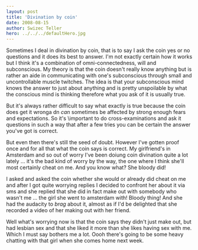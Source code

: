 ```yaml
---
layout: post
title: 'Divination by coin'
date: 2008-08-15
author: Swizec Teller
hero: ../../../defaultHero.jpg
---
```

Sometimes I deal in divination by coin, that is to say I ask the coin yes or no questions and it does its best to answer. I'm not exactly certain how it works but I think it's a combination of omni-connectedness, will and subconscious. My theory is that the coin doesn't really know anything but is rather an aide in communicating with one's subconscious through small and uncontrollable muscle twitches. The idea is that your subconscious mind knows the answer to just about anything and is pretty unspoilable by what the conscious mind is thinking therefore what you ask of it is usually true.

But it's always rather difficult to say what exactly is true because the coin does get it wronga dn _can_ sometimes be affected by strong enough fears and expectations. So it's \\important to do cross-examinations and ask it questions in such a way that after a few tries you can be certain the answer you've got is correct.

But even then there's still the seed of doubt. However I've gotten proof once and for all that what the coin says is correct. My girlfriend's in Amsterdam and so out of worry I've been doiung coin divination quite a lot lately ... it's the bad kind of worry by the way, the one where I think she'll most certainly cheat on me. And you know what? She bloody did!

I asked and asked the coin whether she would or already did cheat on me and after I got quite worrying replies I decided to confront her about it via sms and she replied that she did in fact make out with somebody who wasn't me ... the girl she went to amsterdam with! Bloody thing! And she had the audacity to _brag_ about it, almost as if I'd be delighted that she recorded a video of her making out with her friend.

Well what's worrying now is that the coin says they didn't just make out, but had lesbian sex and that she liked it more than she likes having sex with me. Which I must say bothers me a lot. Oooh there's going to be some heavy chatting with that girl when she comes home next week.